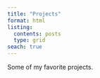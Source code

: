 ```yaml
---
title: "Projects"
format: html
listing:
  contents: posts
  type: grid
seach: true
---
```


Some of my favorite projects.
